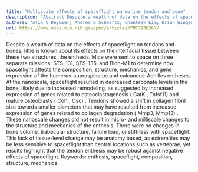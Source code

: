 ```yaml
---
title: "Multiscale effects of spaceflight on murine tendon and bone"
description: "Abstract Despite a wealth of data on the effects of spaceflight on tendons and bones, little is known about its effects on the interfacial tissue between these two structures, the enthesis. Mice were ..."
authors: "Alix C Deymier; Andrea G Schwartz; Chanteak Lim; Brian Wingender; Akhilesh Kotiya; Hua Shen; Matthew J Silva; Stavros Thomopoulos"
url: https://www.ncbi.nlm.nih.gov/pmc/articles/PMC7138367/
---
```


Despite a wealth of data on the effects of spaceflight on tendons and bones, little is known about its effects on the interfacial tissue between these two structures, the enthesis. Mice were sent to space on three separate missions: STS-131, STS-135, and Bion-M1 to determine how spaceflight affects the composition, structure, mechanics, and gene expression of the humerus-supraspinatus and calcaneus-Achilles entheses. At the nanoscale, spaceflight resulted in decreased carbonate levels in the bone, likely due to increased remodeling, as suggested by increased expression of genes related to osteoclastogenesis ( CatK , Tnfsf11) and mature osteoblasts ( Col1 , Osc) . Tendons showed a shift in collagen fibril size towards smaller diameters that may have resulted from increased expression of genes related to collagen degradation ( Mmp3, Mmp13) . These nanoscale changes did not result in micro- and milliscale changes to the structure and mechanics of the enthesis. There were no changes in bone volume, trabecular structure, failure load, or stiffness with spaceflight. This lack of tissue-level change may be anatomy based, as extremities may be less sensitive to spaceflight than central locations such as vertebrae, yet results highlight that the tendon enthesis may be robust against negative effects of spaceflight. Keywords: enthesis, spaceflight, composition, structure, mechanics
